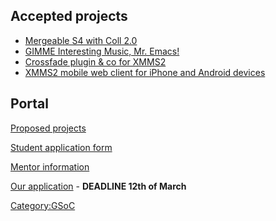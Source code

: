== Accepted projects ==

* [http://www.google-melange.com/gsoc/student_project/show/google/gsoc2010/xmms2/t127230769916 Mergeable S4 with Coll 2.0]
* [http://www.google-melange.com/gsoc/student_project/show/google/gsoc2010/xmms2/t127230769959 GIMME Interesting Music, Mr. Emacs!]
* [http://www.google-melange.com/gsoc/student_project/show/google/gsoc2010/xmms2/t127230769984 Crossfade plugin & co for XMMS2]
* [http://www.google-melange.com/gsoc/student_project/show/google/gsoc2010/xmms2/t127230770011 XMMS2 mobile web client for iPhone and Android devices]

== Portal ==

[[Summer_of_Code_2010/Proposed_projects|Proposed projects]]

[[Summer_of_Code_2010/Student_Application|Student application form]]

[[Summer_of_Code_2010/Mentors|Mentor information]]

[[Summer_of_Code_2010/Mentor_Application|Our application]] - '''DEADLINE 12th of March'''

[[Category:GSoC]]